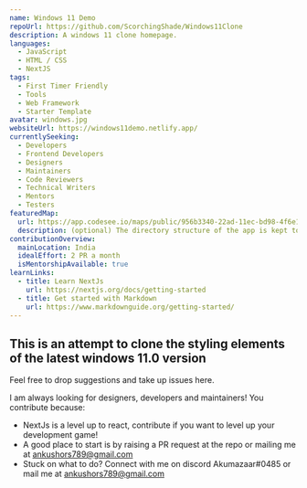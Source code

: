 ```yaml
---
name: Windows 11 Demo
repoUrl: https://github.com/ScorchingShade/Windows11Clone
description: A windows 11 clone homepage.
languages:
  - JavaScript
  - HTML / CSS
  - NextJS
tags:
  - First Timer Friendly
  - Tools
  - Web Framework
  - Starter Template
avatar: windows.jpg
websiteUrl: https://windows11demo.netlify.app/
currentlySeeking:
  - Developers
  - Frontend Developers
  - Designers
  - Maintainers
  - Code Reviewers
  - Technical Writers
  - Mentors
  - Testers
featuredMap:
  url: https://app.codesee.io/maps/public/956b3340-22ad-11ec-bd98-4f6e10139d3f
  description: (optional) The directory structure of the app is kept to a minimum branching for the first build.
contributionOverview:
  mainLocation: India
  idealEffort: 2 PR a month
  isMentorshipAvailable: true
learnLinks:
  - title: Learn NextJs
    url: https://nextjs.org/docs/getting-started
  - title: Get started with Markdown
    url: https://www.markdownguide.org/getting-started/
---
```


<Overview>

## This is an attempt to clone the styling elements of the latest windows 11.0 version

Feel free to drop suggestions and take up issues here.

</Overview>

<Contributing>

I am always looking for designers, developers and maintainers! You contribute because:

- NextJs is a level up to react, contribute if you want to level up your development game!
- A good place to start is by raising a PR request at the repo or mailing me at ankushors789@gmail.com
- Stuck on what to do? Connect with me on discord Akumazaar#0485 or mail me at ankushors789@gmail.com

</Contributing>
